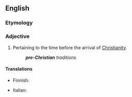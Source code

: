 ==English==

===Etymology===
{{prefix|pre|Christian}}

===Adjective===
{{en-adj|head=[[pre-|pre]]-[[Christian]]|-}}

# Pertaining to the time before the arrival of [[Christianity]].
#: '''''pre-Christian''' traditions''

====Translations====
{{trans-top}}
* Finnish: {{t|fi|esikristillinen}}
{{trans-mid}}
* Italian: {{t|it|precristiano}}
{{trans-bottom}}